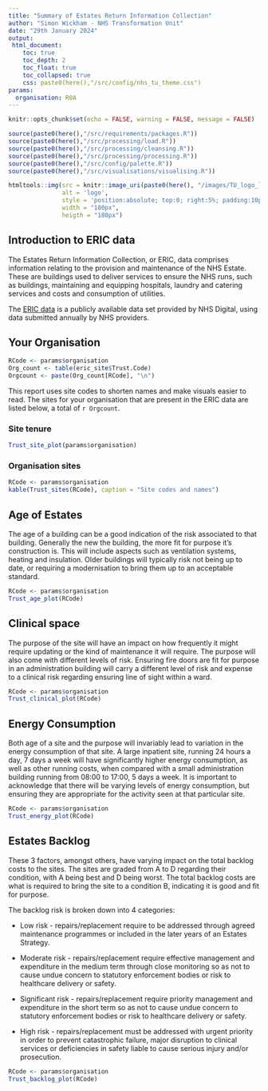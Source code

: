 ```yaml
---
title: "Summary of Estates Return Information Collection"
author: "Simon Wickham - NHS Transformation Unit"
date: "29th January 2024"
output:
 html_document:
    toc: true
    toc_depth: 2
    toc_float: true
    toc_collapsed: true
    css: paste0(here(),"/src/config/nhs_tu_theme.css")
params:
  organisation: R0A
---
```


```r
knitr::opts_chunk$set(echo = FALSE, warning = FALSE, message = FALSE)
```

```r
source(paste0(here(),"/src/requirements/packages.R"))
source(paste0(here(),"/src/processing/load.R"))
source(paste0(here(),"/src/processing/cleansing.R"))
source(paste0(here(),"/src/processing/processing.R"))
source(paste0(here(),"/src/config/palette.R"))
source(paste0(here(),"/src/visualisations/visualising.R"))
```

```r

htmltools::img(src = knitr::image_uri(paste0(here(), "/images/TU_logo_large.png")), 
               alt = 'logo', 
               style = 'position:absolute; top:0; right:5%; padding:10px;',
               width = "180px",
               heigth = "180px")
```

## Introduction to ERIC data

The Estates Return Information Collection, or ERIC, data comprises information relating to the provision and maintenance of the NHS Estate. These are buildings used to deliver services to ensure the NHS runs, such as buildings, maintaining and equipping hospitals, laundry and catering services and costs and consumption of utilities.

The [ERIC data](https://digital.nhs.uk/data-and-information/publications/statistical/estates-returns-information-collection) is a publicly available data set provided by NHS Digital, using data submitted annually by NHS providers.


## Your Organisation {.tabset .tabset-fade}

```r
RCode <- params$organisation
Org_count <- table(eric_site$Trust.Code)
Orgcount <- paste(Org_count[RCode], "\n")
```

This report uses site codes to shorten names and make visuals easier to read. The sites for your organisation that are present in the ERIC data are listed below, a total of `r Orgcount`.

### Site tenure
```r
Trust_site_plot(params$organisation)
```

### Organisation sites
```r
RCode <- params$organisation
kable(Trust_sites(RCode), caption = "Site codes and names")
```

## Age of Estates

The age of a building can be a good indication of the risk associated to that building. Generally the new the building, the more fit for purpose it's construction is. This will include aspects such as ventilation systems, heating and insulation. Older buildings will typically risk not being up to date, or requiring a modernisation to bring them up to an acceptable standard.

```r
RCode <- params$organisation
Trust_age_plot(RCode)
```


## Clinical space

The purpose of the site will have an impact on how frequently it might require updating or the kind of maintenance it will require. The purpose will also come with different levels of risk. Ensuring fire doors are fit for purpose in an administration building will carry a different level of risk and expense to a clinical risk regarding ensuring line of sight within a ward.

```r
RCode <- params$organisation
Trust_clinical_plot(RCode)
```


## Energy Consumption

Both age of a site and the purpose will invariably lead to variation in the energy consumption of that site. A large inpatient site, running 24 hours a day, 7 days a week will have significantly higher energy consumption, as well as other running costs, when compared with a small administration building running from 08:00 to 17:00, 5 days a week. It is important to acknowledge that there will be varying levels of energy consumption, but ensuring they are appropriate for the activity seen at that particular site.

```r
RCode <- params$organisation
Trust_energy_plot(RCode)
```


## Estates Backlog

These 3 factors, amongst others, have varying impact on the total backlog costs to the sites. The sites are graded from A to D regarding their condition, with A being best and D being worst. The total backlog costs are what is required to bring the site to a condition B, indicating it is good and fit for purpose. 

The backlog risk is broken down into 4 categories:

- Low risk - repairs/replacement require to be addressed through agreed maintenance programmes or included in the later years of an Estates Strategy.

- Moderate risk - repairs/replacement require effective management and expenditure in the medium term through close monitoring so as not to cause undue concern to statutory enforcement bodies or risk to healthcare delivery or safety.

- Significant risk - repairs/replacement require priority management and expenditure in the short term so as not to cause undue concern to statutory enforcement bodies or risk to healthcare delivery or safety.

- High risk - repairs/replacement must be addressed with urgent priority in order to prevent catastrophic failure, major disruption to clinical services or deficiencies in safety liable to cause serious injury and/or prosecution.

```r
RCode <- params$organisation
Trust_backlog_plot(RCode)
```
